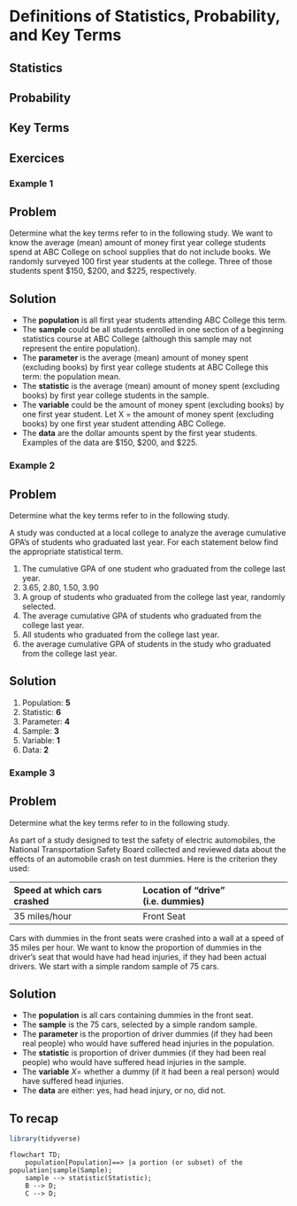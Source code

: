 # Definitions of Statistics, Probability, and Key Terms


## Statistics

## Probability

## Key Terms



## Exercices

### Example 1

::: {.callout-note}
## Problem

Determine what the key terms refer to in the following study. We want to know the average (mean) amount of money first year college students spend at ABC College on school supplies that do not include books. We randomly surveyed 100 first year students at the college. Three of those students spent $150, $200, and $225, respectively.
:::

::: {.callout-tip collapse="true"}
## Solution

- The **population** is all first year students attending ABC College this term.
- The **sample** could be all students enrolled in one section of a beginning statistics course at ABC College (although this sample may not represent the entire population).
- The **parameter** is the average (mean) amount of money spent (excluding books) by first year college students at ABC College this term: the population mean.
- The **statistic** is the average (mean) amount of money spent (excluding books) by first year college students in the sample.
- The **variable** could be the amount of money spent (excluding books) by one first year student. Let X = the amount of money spent (excluding books) by one first year student attending ABC College.
- The **data** are the dollar amounts spent by the first year students. Examples of the data are $150, $200, and $225.
:::

### Example 2

::: {.callout-note}
## Problem

Determine what the key terms refer to in the following study.

A study was conducted at a local college to analyze the average cumulative GPA’s
of students who graduated last year. For each statement below find the
appropriate statistical term.

1. The cumulative GPA of one student who graduated from the college last year.
2. 3.65, 2.80, 1.50, 3.90
3. A group of students who graduated from the college last year, randomly selected.
4. The average cumulative GPA of students who graduated from the college last year.
5. All students who graduated from the college last year.
6. the average cumulative GPA of students in the study who graduated from the
college last year.
:::

::: {.callout-tip collapse="true"}
## Solution

1. Population: **5**
2. Statistic: **6**
3. Parameter: **4**
4. Sample: **3**
5. Variable: **1**
6. Data: **2**
:::

### Example 3

::: {.callout-note}
## Problem

Determine what the key terms refer to in the following study.

As part of a study designed to test the safety of electric automobiles, the
National Transportation Safety Board collected and reviewed data about the
effects of an automobile crash on test dummies. Here is the criterion they
used:

| Speed at which cars crashed |	Location of “drive” (i.e. dummies) |
|:--------------------------- | :----------------------------------|
| 35 miles/hour 	          | Front Seat                         |

Cars with dummies in the front seats were crashed into a wall at a speed of 35
miles per hour. We want to know the proportion of dummies in the driver’s seat
that would have had head injuries, if they had been actual drivers. We start
with a simple random sample of 75 cars.
:::

::: {.callout-tip collapse="true"}
## Solution

- The **population** is all cars containing dummies in the front seat.
- The **sample** is the 75 cars, selected by a simple random sample.
- The **parameter** is the proportion of driver dummies (if they had been real
people) who would have suffered head injuries in the population.
- The **statistic** is proportion of driver dummies (if they had been real
people) who would have suffered head injuries in the sample.
- The **variable** $X =$ whether a dummy (if it had been a real person) would
have suffered head injuries.
- The **data** are either: yes, had head injury, or no, did not.
:::

## To recap

```r
library(tidyverse)
```

```mermaid
flowchart TD;
    population[Population]==> |a portion (or subset) of the population|sample(Sample);
    sample --> statistic(Statistic);
    B --> D;
    C --> D;
```

